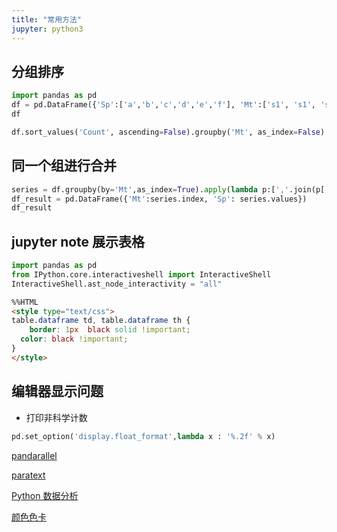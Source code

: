 ---
title: "常用方法"
jupyter: python3
---


## 分组排序

```{python}
import pandas as pd
df = pd.DataFrame({'Sp':['a','b','c','d','e','f'], 'Mt':['s1', 's1', 's2','s2','s2','s3'], 'Value':[1,2,3,4,5,6], 'Count':[3,2,5,10,10,6]})
df
```


```{python}
df.sort_values('Count', ascending=False).groupby('Mt', as_index=False).first()
```


## 同一个组进行合并

```{python}
series = df.groupby(by='Mt',as_index=True).apply(lambda p:[','.join(p['Sp'])])
df_result = pd.DataFrame({'Mt':series.index, 'Sp': series.values})
df_result
```


##  jupyter note 展示表格

```{python}
import pandas as pd
from IPython.core.interactiveshell import InteractiveShell
InteractiveShell.ast_node_interactivity = "all"

```


```HTML
%%HTML
<style type="text/css">
table.dataframe td, table.dataframe th {
    border: 1px  black solid !important;
  color: black !important;
}
</style>
```


## 编辑器显示问题


- 打印非科学计数

```{python}
pd.set_option('display.float_format',lambda x : '%.2f' % x)
```


[pandarallel](https://github.com/nalepae/pandarallel)

[paratext](https://github.com/wiseio/paratext)

[Python 数据分析](https://seancheney.gitbook.io/python-for-data-analysis-2nd/)

[颜色色卡](https://www.colorhexa.com/)